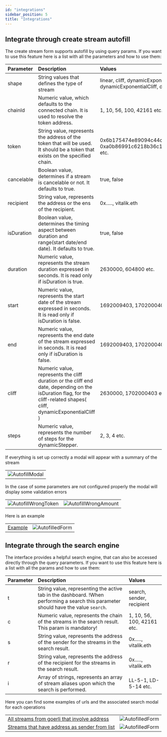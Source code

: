 ```yaml
---
id: "integrations"
sidebar_position: 5
title: "Integrations"
---
```


## Integrate through create stream autofill

The create stream form supports autofill by using query params. If you want to use this feature here is a list with all
the parameters and how to use them:

| Parameter  | Description                                                                                                                                                          | Values                                                                                      |
| :--------- | :------------------------------------------------------------------------------------------------------------------------------------------------------------------- | :------------------------------------------------------------------------------------------ |
| shape      | String values that defines the type of stream                                                                                                                        | linear, cliff, dynamicExponential, dynamicExponentialCliff, dynamicStepper                  |
| chainId    | Numeric value, which defaults to the connected chain. It is used to resolve the token address.                                                                       | 1, 10, 56, 100, 42161 etc.                                                                  |
| token      | String value, represents the address of the token that will be used. It should be a token that exists on the specified chain.                                        | 0x6b175474e89094c44da98b954eedeac495271d0f, 0xa0b86991c6218b36c1d19d4a2e9eb0ce3606eb48 etc. |
| cancelable | Boolean value, determines if a stream is cancelable or not. It defaults to true.                                                                                     | true, false                                                                                 |
| recipient  | String value, represents the address or the ens of the recipient.                                                                                                    | 0x....., vitalik.eth                                                                        |
| isDuration | Boolean value, determines the timing aspect between duration and range(start date/end date). It defaults to true.                                                    | true, false                                                                                 |
| duration   | Numeric value, represents the stream duration expressed in seconds. It is read only if isDuration is true.                                                           | 2630000, 604800 etc.                                                                        |
| start      | Numeric value, represents the start date of the stream expressed in seconds. It is read only if isDuration is false.                                                 | 1692009403, 1702000403 etc.                                                                 |
| end        | Numeric value, represents the end date of the stream expressed in seconds. It is read only if isDuration is false.                                                   | 1692009403, 1702000403 etc.                                                                 |
| cliff      | Numeric value, represents the cliff duration or the cliff end date, depending on the isDuration flag, for the cliff-related shapes( cliff, dynamicExponentialCliff ) | 2630000, 1702000403 etc.                                                                    |
| steps      | Numeric value, represents the number of steps for the dynamicStepper.                                                                                                | 2, 3, 4 etc.                                                                                |

If everything is set up correctly a modal will appear with a summary of the stream

|                                                   |
| ------------------------------------------------- |
| ![AutofillModal](/screenshots/autofill-valid.png) |

In the case of some parameters are not configured properly the modal will display some validation errors

|                                                              |                                                                |
| ------------------------------------------------------------ | -------------------------------------------------------------- |
| ![AutofillWrongToken](/screenshots/autofill-wrong-token.png) | ![AutofillWrongAmount](/screenshots/autofill-wrong-amount.png) |

Here is an example

|                                                                                                                                                                                                                                                           |                                                     |
| --------------------------------------------------------------------------------------------------------------------------------------------------------------------------------------------------------------------------------------------------------- | --------------------------------------------------- |
| [Example](https://app.sablier.com/create/single/?shape=cliff&amount=75&chainId=5&cliff=1691740197&end=1791740197&recipient=0xf31b00e025584486f7c37Cf0AE0073c97c12c634&start=1591740197&token=0x97cb342cf2f6ecf48c1285fb8668f5a4237bf862&isDuration=false) | ![AutofilledForm](/screenshots/autofilled-form.png) |

## Integrate through the search engine

The interface provides a helpful search engine, that can also be accessed directly through the query parameters. If you
want to use this feature here is a list with all the params and how to use them:

| Parameter | Description                                                                                                                          | Values                     |
| :-------- | :----------------------------------------------------------------------------------------------------------------------------------- | :------------------------- |
| t         | String value, representing the active tab in the dashboard. !When performing a search this parameter should have the value `search`. | search, sender, recipient  |
| c         | Numeric value, represents the chain of the streams in the search result. This param is mandatory!                                    | 1, 10, 56, 100, 42161 etc. |
| s         | String value, represents the address of the sender for the streams in the search result.                                             | 0x....., vitalik.eth       |
| r         | String value, represents the address of the recipient for the streams in the search result.                                          | 0x....., vitalik.eth       |
| i         | Array of strings, represents an array of stream aliases upon which the search is performed.                                          | LL-5-1, LD-5-14 etc.       |

Here you can find some examples of urls and the associated search modal for each operations

|                                                                                                                                                                                 |                                                                   |
| ------------------------------------------------------------------------------------------------------------------------------------------------------------------------------- | ----------------------------------------------------------------- |
| [All streams from goerli that involve address](https://app.sablier.com/?t=search&c=5&s=0xf31b00e025584486f7c37cf0ae0073c97c12c634&r=0xf31b00e025584486f7c37cf0ae0073c97c12c634) | ![AutofilledForm](/screenshots/all-streams-involving-address.png) |
| [Streams that have address as sender from list](https://app.sablier.com/?t=search&c=5&s=0xf31b00e025584486f7c37cf0ae0073c97c12c634&i=ll-5-29,ll-5-1,ll-5-2)                     | ![AutofilledForm](/screenshots/streams-with-sender.png)           |
